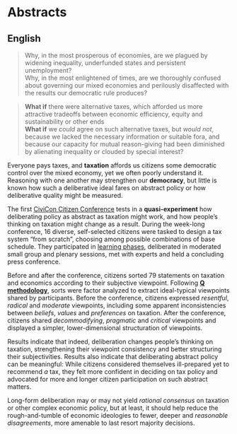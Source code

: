 # Abstracts {-}

## English {-}

> Why, in the most prosperous of economies, are we plagued by widening inequality, underfunded states and persistent unemployment?  
> Why, in the most enlightened of times, are we thoroughly confused about governing our mixed economies and perilously disaffected with the results our democratic rule produces? 
 
> **What if** there were alternative taxes, which afforded us more attractive tradeoffs between economic efficiency, equity and sustainability or other ends  
> **What if** we *could* agree on such alternative taxes, but *would not*, because we lacked the necessary information or suitable fora, and because our capacity for mutual reason-giving had been diminished by alienating inequality or clouded by special interest?

Everyone pays taxes, and **taxation** affords us citizens some democratic control over the mixed economy, yet we often poorly understand it.
Reasoning with one another may strengthen our **democracy**, but little is known how such a deliberative ideal fares on abstract policy or how deliberative quality might be measured.

The first [CiviCon Citizen Conference](http://www.civicon.de) tests in a **quasi-experiment** how deliberating policy as abstract as taxation might work, and how people's thinking on taxation might change as a result.
During the week-long conference, 16 diverse, self-selected citizens were tasked to design a tax system "from scratch", choosing among possible combinations of base schedule.
They participated in [learning phases](https://github.com/civicon/samuelson), deliberated in moderated small group and plenary sessions, met with experts and held a concluding press conference.

Before and after the conference, citizens sorted 79 statements on taxation and  economics according to their subjective viewpoint.
Following **[Q methodology](https://en.wikipedia.org/wiki/Q_methodology)**, sorts were factor analyzed to extract ideal-typical viewpoints shared by participants.
Before the conference, citizens expressed *resentful*, *radical* and *moderate* viewpoints, including some apparent inconsistencies between *beliefs*, *values* and *preferences* on taxation.
After the conference, citizens shared *decommodifying*, *pragmatic* and *critical* viewpoints and displayed a simpler, lower-dimensional structuration of viewpoints.

Results indicate that indeed, deliberation changes people's thinking on taxation, strengthening their viewpoint consistency and better structuring their subjectivities.
Results also indicate that deliberating abstract policy can be meaningful: While citizens considered themselves ill-prepared yet to recommend *a* tax, they felt more confident in deciding on tax policy and advocated for more and longer citizen participation on such abstract matters.

Long-form deliberation may or may not yield *rational consensus* on taxation or other complex economic policy, but at least, it should help reduce the rough-and-tumble of economic ideologies to fewer, deeper and *reasonable disagreements*, more amenable to last resort majority decisions.
